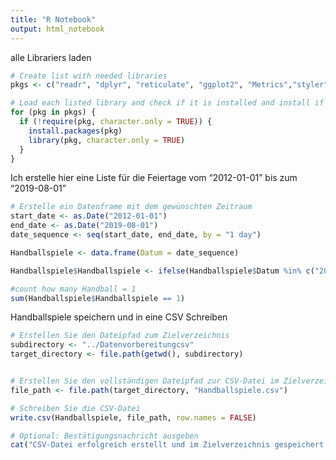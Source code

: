 ```yaml
---
title: "R Notebook"
output: html_notebook
---
```

alle Librariers laden
```r
# Create list with needed libraries
pkgs <- c("readr", "dplyr", "reticulate", "ggplot2", "Metrics","styler","tidyverse","rsample","zoo")

# Load each listed library and check if it is installed and install if necessary
for (pkg in pkgs) {
  if (!require(pkg, character.only = TRUE)) {
    install.packages(pkg)
    library(pkg, character.only = TRUE)
  }
}
```
Ιch erstelle hier eine Liste für die Feiertage vom "2012-01-01" bis zum "2019-08-01"

```r
# Erstelle ein Datenframe mit dem gewünschten Zeitraum
start_date <- as.Date("2012-01-01")
end_date <- as.Date("2019-08-01")
date_sequence <- seq(start_date, end_date, by = "1 day")

Handballspiele <- data.frame(Datum = date_sequence)

Handballspiele$Handballspiele <- ifelse(Handballspiele$Datum %in% c("2013-02-13", "2013-02-26", "2013-03-16", "2013-03-27", "2013-03-30", "2013-05-01", "2013-05-14", "2013-06-05", "2013-08-24", "2013-09-11", "2013-09-18", "2013-09-25", "2013-10-05", "2013-10-16", "2013-11-06", "2013-11-27", "2013-12-18", "2013-12-21", "2013-12-26", "2014-02-12", "2014-03-16", "2014-03-26", "2014-04-30", "2014-05-11", "2014-05-24", "2014-08-26", "2014-09-14", "2014-10-05", "2014-10-15", "2014-11-05", "2014-11-12", "2014-11-30", "2014-12-14", "2014-12-23", "2014-12-26", "2015-02-22", "2015-02-25", "2015-03-12", "2015-04-01", "2015-04-05", "2015-04-22", "2015-05-20", "2015-06-05", "2015-09-02", "2015-09-09", "2015-09-20", "2015-09-30", "2015-10-14", "2015-11-15", "2015-11-25", "2015-12-09", "2015-12-23", "2016-02-10", "2016-02-21", "2016-02-27", "2016-04-16", "2016-05-04", "2016-05-08", "2016-05-15", "2016-06-05", "2016-09-11", "2016-09-14", "2016-09-27", "2016-10-19", "2016-11-13", "2016-11-26", "2016-12-11", "2016-12-21", "2016-12-26", "2017-02-19", "2017-02-22", "2017-03-08", "2017-04-02", "2017-04-19", "2017-05-14", "2017-05-28", "2017-06-03", "2017-09-03", "2017-09-07", "2017-09-14", "2017-10-12", "2017-11-02", "2017-11-16", "2017-11-22", "2018-12-06", "2018-12-27", "2019-02-17", "2019-03-14", "2019-03-28", "2019-04-28", "2019-05-12", "2019-05-26", "2019-06-09", "2019-08-25", "2019-09-03", "2019-09-12", "2019-10-10", "2019-10-31", "2019-11-17", "2019-11-24", "2019-12-08", "2019-12-19", "2019-12-22", "2019-12-29"),"1", "0")

#count how many Handball = 1
sum(Handballspiele$Handballspiele == 1)


```
Handballspiele speichern und in eine CSV Schreiben
```r

# Erstellen Sie den Dateipfad zum Zielverzeichnis
subdirectory <- "../Datenvorbereitungcsv"
target_directory <- file.path(getwd(), subdirectory)


# Erstellen Sie den vollständigen Dateipfad zur CSV-Datei im Zielverzeichnis
file_path <- file.path(target_directory, "Handballspiele.csv")

# Schreiben Sie die CSV-Datei
write.csv(Handballspiele, file_path, row.names = FALSE)

# Optional: Bestätigungsnachricht ausgeben
cat("CSV-Datei erfolgreich erstellt und im Zielverzeichnis gespeichert:", file_path, "\n")



```

